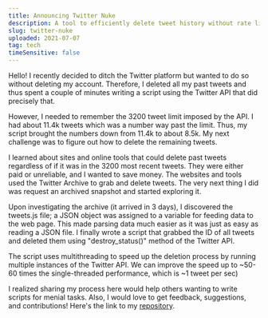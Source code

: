 ```yaml
---
title: Announcing Twitter Nuke
description: A tool to efficiently delete tweet history without rate limits
slug: twitter-nuke
uploaded: 2021-07-07
tag: tech
timeSensitive: false
---
```


Hello! I recently decided to ditch the Twitter platform but wanted to do so without deleting my account. Therefore, I deleted all my past tweets and thus spent a couple of minutes writing a script using the Twitter API that did precisely that.

However, I needed to remember the 3200 tweet limit imposed by the API. I had about 11.4k tweets which was a number way past the limit. Thus, my script brought the numbers down from 11.4k to about 8.5k. My next challenge was to figure out how to delete the remaining tweets.

I learned about sites and online tools that could delete past tweets regardless of if it was in the 3200 most recent tweets. They were either paid or unreliable, and I wanted to save money. The websites and tools used the Twitter Archive to grab and delete tweets. The very next thing I did was request an archived snapshot and started exploring it.

Upon investigating the archive (it arrived in 3 days), I discovered the tweets.js file; a JSON object was assigned to a variable for feeding data to the web page. This made parsing data much easier as it was just as easy as reading a JSON file. I finally wrote a script that grabbed the ID of all tweets and deleted them using "destroy_status()" method of the Twitter API.

The script uses multithreading to speed up the deletion process by running multiple instances of the Twitter API. We can improve the speed up to ~50-60 times the single-threaded performance, which is ~1 tweet per sec)

I realized sharing my process here would help others wanting to write scripts for menial tasks. Also, I would love to get feedback, suggestions, and contributions! Here's the link to my [repository](https://github.com/Mayur57/twitter-nuke).

